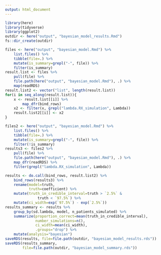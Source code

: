 ```yaml
---
output: html_document
---
```


```r
library(here)
library(tidyverse)
library(ggplot2)
outdir <- here("output", "bayesian_model_results.Rmd")
fs::dir_create(outdir)
```

```r
files <- here("output", "bayesian_model.Rmd") %>%
    list.files() %>%
    tibble(file=.) %>%
    mutate(is_summary=grepl("-", file)) %>%
    filter(is_summary)
result.list <- files %>%
    pull(file) %>%
    file.path(here("output", "bayesian_model.Rmd"), .) %>%
    map(readRDS)
result.list2 <- vector("list", length(result.list))
for(i in seq_along(result.list)){
    x <- result.list[[i]] %>%
        map_dfr(bind_rows)
    x2 <- filter(x, grepl("lambda.RX_simulation", Lambda))
    result.list2[[i]] <- x2
}

files2 <- here("output", "bayesian_model.Rmd") %>%
    list.files() %>%
    tibble(file=.) %>%
    mutate(is_summary=grepl("-", file)) %>%
    filter(!is_summary)
results3 <- files2 %>%
    pull(file) %>%
    file.path(here("output", "bayesian_model.Rmd"), .) %>%
    map_dfr(readRDS) %>%
    filter(grepl("lambda.RX_simulation", Lambda))

results <- do.call(bind_rows, result.list2) %>%
    bind_rows(results3) %>%
    rename(model=truth,
           truth=coefficient) %>%
    mutate(truth_in_credible_interval=truth > `2.5%` &
               truth < `97.5%`) %>%
    mutate(ci_width=exp(`97.5%`) - exp(`2.5%`))
results_summary <- results %>%
    group_by(sd.lambda, model, n_patients_simulated) %>%
    summarize(proportion_correct=mean(truth_in_credible_interval),
              number_simulations=n(),
              ci_width=mean(ci_width),
              .groups="drop") %>%
    mutate(analysis="bayesian")
saveRDS(results, file=file.path(outdir, "bayesian_model_results.rds"))
saveRDS(results_summary,
        file=file.path(outdir, "bayesian_model_summary.rds"))
```
